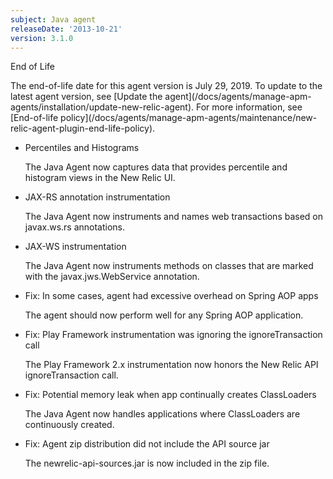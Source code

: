 ```yaml
---
subject: Java agent
releaseDate: '2013-10-21'
version: 3.1.0
---
```


End of Life

<Callout variant="important">
  The end-of-life date for this agent version is July 29, 2019. To update to the latest agent version, see [Update the agent](/docs/agents/manage-apm-agents/installation/update-new-relic-agent). For more information, see [End-of-life policy](/docs/agents/manage-apm-agents/maintenance/new-relic-agent-plugin-end-life-policy).
</Callout>

* Percentiles and Histograms

  The Java Agent now captures data that provides percentile and histogram views in the New Relic UI.
* JAX-RS annotation instrumentation

  The Java Agent now instruments and names web transactions based on javax.ws.rs annotations.
* JAX-WS instrumentation

  The Java Agent now instruments methods on classes that are marked with the javax.jws.WebService annotation.
* Fix: In some cases, agent had excessive overhead on Spring AOP apps

  The agent should now perform well for any Spring AOP application.
* Fix: Play Framework instrumentation was ignoring the ignoreTransaction call

  The Play Framework 2.x instrumentation now honors the New Relic API ignoreTransaction call.
* Fix: Potential memory leak when app continually creates ClassLoaders

  The Java Agent now handles applications where ClassLoaders are continuously created.
* Fix: Agent zip distribution did not include the API source jar

  The newrelic-api-sources.jar is now included in the zip file.
